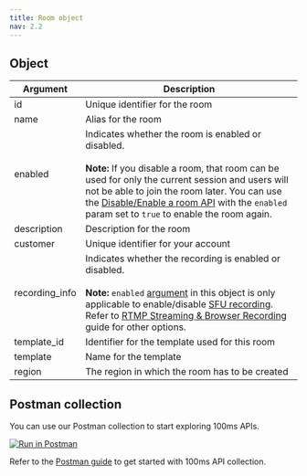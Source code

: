 ```yaml
---
title: Room object
nav: 2.2
---
```


<EndpointRequest title="https://api.100ms.live/v2/rooms" />

## Object

| Argument       | Description                                                                                                                                                                                                                                                                                                                                                                                                             |
| -------------- | ----------------------------------------------------------------------------------------------------------------------------------------------------------------------------------------------------------------------------------------------------------------------------------------------------------------------------------------------------------------------------------------------------------------------- |
| id             | Unique identifier for the room                                                                                                                                                                                                                                                                                                                                                                                          |
| name           | Alias for the room                                                                                                                                                                                                                                                                                                                                                                                                      |
| enabled        | Indicates whether the room is enabled or disabled. <br/><br/> **Note:** If you disable a room, that room can be used for only the current session and users will not be able to join the room later. You can use the [Disable/Enable a room API](/server-side/v2/Rooms/disable-or-enable) with the `enabled` param set to `true` to enable the room again.                                                              |
| description    | Description for the room                                                                                                                                                                                                                                                                                                                                                                                                |
| customer       | Unique identifier for your account                                                                                                                                                                                                                                                                                                                                                                                      |
| recording_info | Indicates whether the recording is enabled or disabled. <br/><br/> **Note:** `enabled` [argument](/server-side/v2/Rooms/create-via-api#recording-info-arguments) in this object is only applicable to enable/disable [SFU recording](/server-side/v2/Destinations/recording). Refer to [RTMP Streaming & Browser Recording](/server-side/v2/Destinations/rtmp-streaming-and-browser-recording) guide for other options. |
| template_id    | Identifier for the template used for this room                                                                                                                                                                                                                                                                                                                                                                          |
| template       | Name for the template                                                                                                                                                                                                                                                                                                                                                                                                   |
| region         | The region in which the room has to be created                                                                                                                                                                                                                                                                                                                                                                          |

## Postman collection

You can use our Postman collection to start exploring 100ms APIs.

[![Run in Postman](https://run.pstmn.io/button.svg)](https://god.gw.postman.com/run-collection/22726679-47dcd974-29d5-4965-a35b-bf9b74a8b25a?action=collection%2Ffork&collection-url=entityId%3D22726679-47dcd974-29d5-4965-a35b-bf9b74a8b25a%26entityType%3Dcollection%26workspaceId%3Dd9145dd6-337b-4761-81d6-21a30b4147a2)

Refer to the [Postman guide](/server-side/v2/introduction/postman-guide) to get started with 100ms API collection.
